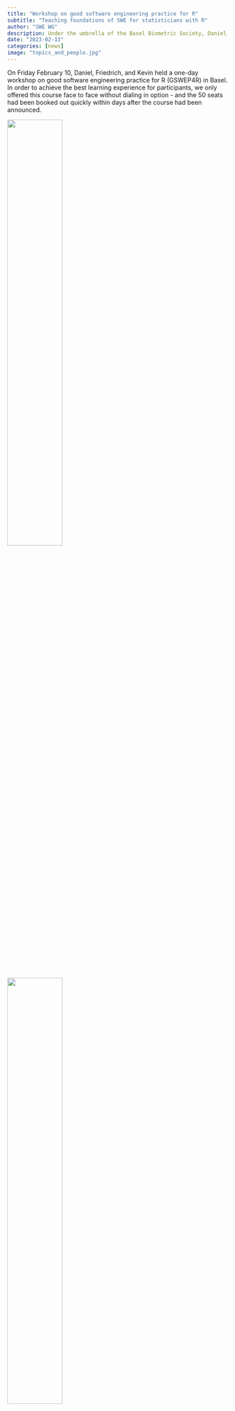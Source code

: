 ```yaml
---
title: "Workshop on good software engineering practice for R"
subtitle: "Teaching foundations of SWE for statisticians with R"
author: "SWE WG"
description: Under the umbrella of the Basel Biometric Society, Daniel, Friedrich, and Kevin organized a one-day workshop on good SWE practice in R.
date: "2023-02-13"
categories: [news]
image: "topics_and_people.jpg"
---
```


On Friday February 10, Daniel, Friedrich, and Kevin held
a one-day workshop on good software engineering practice for R
(GSWEP4R) in Basel.
In order to achieve the best learning experience for
participants, we only offered this course face to face without dialing in
option - and the 50 seats had been booked out quickly within days after the
course had been announced.

::: {layout-nrow="2" fig-align="center"}
![](Daniel.jpg){width="50%"}

![](Friedrich.jpg){width="50%"}

![](Kevin.jpg){width="50%"}

![](testing.jpg){width="50%"}
:::

We covered topics from R package basics over development workflows, quality,
and modern collaboration tools to publishing. We consider democratizing these
skills crucial to foster a vibrant R package ecosystem in biostatics.
Even if you do not intend to write your own package,
a solid understanding of how all of this fits together enables you to
participate in the community and positively influence future development
by reporting bugs, giving feedback, or bringing your methodological expertise
to the table of open-source development.

We thank the BBS for supporting the workshop, Roche for hosting the event,
and the participants for a lively and inspiring atmosphere.

The course materials are online under CC-BY license
[here](https://openpharma.github.io/workshop-r-swe/) and the source code for
all materials is available [here](https://github.com/openpharma/workshop-r-swe).

We also plan to repeat the course in other locations in the future
- please reach out if you are interested to work with the SWE WG to
host a course!
